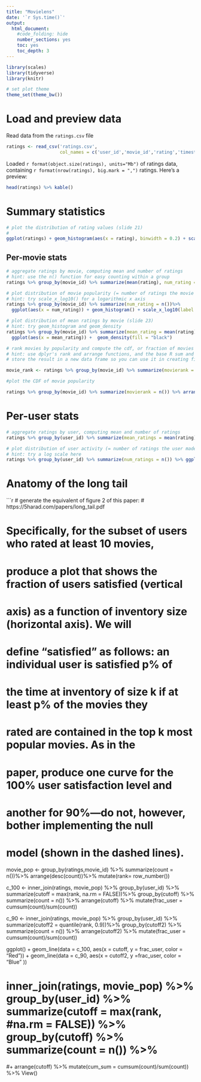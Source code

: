 ```yaml
---
title: "Movielens"
date: '`r Sys.time()`'
output:
  html_document:
    #code_folding: hide
    number_sections: yes
    toc: yes
    toc_depth: 3
---
```


```r
library(scales)
library(tidyverse)
library(knitr)

# set plot theme
theme_set(theme_bw())
```

# Load and preview data

Read data from the `ratings.csv` file
```r
ratings <- read_csv('ratings.csv',
                    col_names = c('user_id','movie_id','rating','timestamp'))
```

Loaded `r format(object.size(ratings), units="Mb")` of ratings data, containing `r format(nrow(ratings), big.mark = ",")` ratings. Here's a preview:
```r
head(ratings) %>% kable()
```

# Summary statistics

```r
# plot the distribution of rating values (slide 21)
#
ggplot(ratings) + geom_histogram(aes(x = rating), binwidth = 0.2) + scale_y_continuous(label = comma) 

```

## Per-movie stats

```r
# aggregate ratings by movie, computing mean and number of ratings
# hint: use the n() function for easy counting within a group
ratings %>% group_by(movie_id) %>% summarize(mean(rating), num_rating = n())  
```

```r
# plot distribution of movie popularity (= number of ratings the movie received)
# hint: try scale_x_log10() for a logarithmic x axis
ratings %>% group_by(movie_id) %>% summarize(num_rating = n())%>%
  ggplot(aes(x = num_rating)) + geom_histogram() + scale_x_log10(label = comma)

```

```r
# plot distribution of mean ratings by movie (slide 23)
# hint: try geom_histogram and geom_density
ratings %>% group_by(movie_id) %>% summarize(mean_rating = mean(rating)) %>%
  ggplot(aes(x = mean_rating)) +  geom_density(fill = "black") 
```

```r
# rank movies by popularity and compute the cdf, or fraction of movies covered by the top-k moves (slide 25)
# hint: use dplyr's rank and arrange functions, and the base R sum and cumsum functions
# store the result in a new data frame so you can use it in creating figure 2 from the paper below

movie_rank <- ratings %>% group_by(movie_id) %>% summarize(movierank = n()) %>% arrange(desc(movierank)) %>% mutate(cdf = cumsum(movierank)/nrow(ratings))

#plot the CDF of movie popularity

ratings %>% group_by(movie_id) %>% summarize(movierank = n()) %>% arrange(desc(movierank)) %>%  mutate(cdf = cumsum(movierank), rank = rank(desc(movierank))) %>% ggplot( aes(x = rank, y= cdf)) + geom_point()


 ```



# Per-user stats

```r
# aggregate ratings by user, computing mean and number of ratings
ratings %>% group_by(user_id) %>% summarize(mean_ratings = mean(rating), num_ratings = n())

```

```r
# plot distribution of user activity (= number of ratings the user made)
# hint: try a log scale here
ratings %>% group_by(user_id) %>% summarize(num_ratings = n()) %>% ggplot(aes(x = num_ratings)) + geom_histogram()+ scale_x_log10(label = comma)


```

# Anatomy of the long tail

```r
# generate the equivalent of figure 2 of this paper:
# https://5harad.com/papers/long_tail.pdf

# Specifically, for the subset of users who rated at least 10 movies,
# produce a plot that shows the fraction of users satisfied (vertical
# axis) as a function of inventory size (horizontal axis). We will
# define "satisfied" as follows: an individual user is satisfied p% of
# the time at inventory of size k if at least p% of the movies they
# rated are contained in the top k most popular movies. As in the
# paper, produce one curve for the 100% user satisfaction level and
# another for 90%---do not, however, bother implementing the null
# model (shown in the dashed lines).

movie_pop <- group_by(ratings,movie_id) %>% summarize(count = n())%>% arrange(desc(count))%>% mutate(rank= row_number())

c_100 <- inner_join(ratings, movie_pop) %>% group_by(user_id) %>% summarize(cutoff = max(rank, na.rm = FALSE))%>%  group_by(cutoff) %>% summarize(count = n()) %>%
  arrange(cutoff) %>% mutate(frac_user = cumsum(count)/sum(count)) 

c_90 <- inner_join(ratings, movie_pop) %>% group_by(user_id) %>% summarize(cutoff2 = quantile(rank, 0.9))%>%  group_by(cutoff2) %>% summarize(count = n()) %>%
  arrange(cutoff2) %>% mutate(frac_user = cumsum(count)/sum(count))


 ggplot() + geom_line(data = c_100, aes(x = cutoff, y = frac_user, color = "Red")) + geom_line(data = c_90, aes(x = cutoff2, y =frac_user, color = "Blue" )) 

  
# inner_join(ratings, movie_pop) %>% group_by(user_id) %>% summarize(cutoff = max(rank, #na.rm = FALSE)) %>% group_by(cutoff) %>% summarize(count = n()) %>%
#+     arrange(cutoff) %>% mutate(cum_sum = cumsum(count)/sum(count)) %>% View()  

